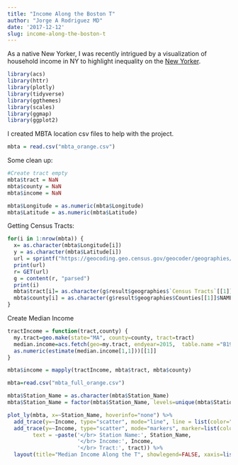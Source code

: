 ```yaml
---
title: "Income Along the Boston T"
author: "Jorge A Rodriguez MD"
date: '2017-12-12'
slug: income-along-the-boston-t
---
```


As a native New Yorker, I was recently intrigued by a visualization of household income in NY to highlight inequality on the [New Yorker](https://projects.newyorker.com/story/subway/).


```r
library(acs)
library(httr)
library(plotly)
library(tidyverse)
library(ggthemes)
library(scales)
library(ggmap)
library(ggplot2)
```

I created MBTA location csv files to help with the project.
```r
mbta = read.csv("mbta_orange.csv")
```

Some clean up: 
```r
#Create tract empty
mbta$tract = NaN
mbta$county = NaN
mbta$income = NaN

mbta$Longitude = as.numeric(mbta$Longitude)
mbta$Latitude = as.numeric(mbta$Latitude)
```

Getting Census Tracts: 
```r
for(i in 1:nrow(mbta)) {
  x= as.character(mbta$Longitude[i])
  y = as.character(mbta$Latitude[i])
  url = sprintf("https://geocoding.geo.census.gov/geocoder/geographies/coordinates?x=%s&y=%s&benchmark=4&vintage=4", x, y)
  print(url)
  r= GET(url)
  g = content(r, "parsed")
  print(i)
  mbta$tract[i]= as.character(g$result$geographies$`Census Tracts`[[1]][17]$TRACT[[1]])
  mbta$county[i] = as.character(g$result$geographies$Counties[[1]]$NAME[[1]])
}
```
Create Median Income
```r
tractIncome = function(tract,county) {
  my.tract=geo.make(state="MA", county=county, tract=tract)
  median.income=acs.fetch(geo=my.tract, endyear=2015,  table.name ="B19013")
  as.numeric(estimate(median.income[1,1]))[[1]]
}

mbta$income = mapply(tractIncome, mbta$tract, mbta$county)
```

```r
mbta=read.csv("mbta_full_orange.csv")
```


```r
mbta$Station_Name = as.character(mbta$Station_Name)
mbta$Station_Name = factor(mbta$Station_Name, levels=unique(mbta$Station_Name))

plot_ly(mbta, x=~Station_Name, hoverinfo="none") %>%
  add_trace(y=~Income, type="scatter", mode="line", line = list(color="orange", width=6)) %>%
  add_trace(y=~Income, type="scatter", mode="markers", marker=list(color="black", size=8), hoverinfo= 'text',
        text = ~paste('</br> Station Name:', Station_Name,
                      '</br> Income:', Income,
                      '</br> Tract:', tract)) %>%
  layout(title="Median Income Along the T", showlegend=FALSE, xaxis=list(title="", tickangle=-90), yaxis=list(title="Median Household Income", range=c(0, 200000)), margin=list(b=160))

```



